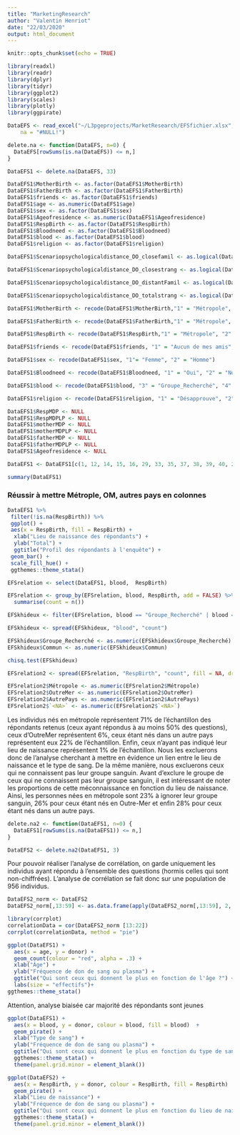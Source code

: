 ```yaml
---
title: "MarketingResearch"
author: "Valentin Henriot"
date: "22/03/2020"
output: html_document
---
```


```r
knitr::opts_chunk$set(echo = TRUE)
```

```r
library(readxl)
library(readr)
library(dplyr)
library(tidyr)
library(ggplot2)
library(scales)
library(plotly)
library(ggpirate)
```

```r
DataEFS <- read_excel("~/L3pgeprojects/MarketResearch/EFSfichier.xlsx", 
    na = "#NULL!")
```

```r
delete.na <- function(DataEFS, n=0) {
  DataEFS[rowSums(is.na(DataEFS)) <= n,]
}
```

```r
DataEFS1 <- delete.na(DataEFS, 33)
```

```r
DataEFS1$MotherBirth <- as.factor(DataEFS1$MotherBirth)
DataEFS1$FatherBirth <- as.factor(DataEFS1$FatherBirth)
DataEFS1$friends <- as.factor(DataEFS1$friends)
DataEFS1$age <- as.numeric(DataEFS1$age)
DataEFS1$sex <- as.factor(DataEFS1$sex)
DataEFS1$Ageofresidence <- as.numeric(DataEFS1$Ageofresidence)
DataEFS1$RespBirth <- as.factor(DataEFS1$RespBirth)
DataEFS1$Bloodneed <- as.factor(DataEFS1$Bloodneed)
DataEFS1$blood <- as.factor(DataEFS1$blood)
DataEFS1$religion <- as.factor(DataEFS1$religion)

DataEFS1$Scenariopsychologicaldistance_DO_closefamil <- as.logical(DataEFS1$Scenariopsychologicaldistance_DO_closefamil)

DataEFS1$Scenariopsychologicaldistance_DO_closestrang <- as.logical(DataEFS1$Scenariopsychologicaldistance_DO_closestrang)

DataEFS1$Scenariopsychologicaldistance_DO_distantFamil <- as.logical(DataEFS1$Scenariopsychologicaldistance_DO_distantFamil)

DataEFS1$Scenariopsychologicaldistance_DO_totalstrang <- as.logical(DataEFS1$Scenariopsychologicaldistance_DO_totalstrang)
```

```r
DataEFS1$MotherBirth <- recode(DataEFS1$MotherBirth,"1" = "Métropole", "2" = "OutreMer", "3" = "AutrePays")

DataEFS1$FatherBirth <- recode(DataEFS1$FatherBirth,"1" = "Métropole", "2" = "OutreMer", "3" = "AutrePays")

DataEFS1$RespBirth <- recode(DataEFS1$RespBirth,"1" = "Métropole", "2" = "OutreMer", "3" = "AutrePays")

DataEFS1$friends <- recode(DataEFS1$friends, "1" = "Aucun de mes amis", "2" = "Presque aucun", "3" = "La moitié de mes amis", "4" = "Presque tous", "5" = "Tous mes amis")

DataEFS1$sex <- recode(DataEFS1$sex, "1"= "Femme", "2" = "Homme")

DataEFS1$Bloodneed <- recode(DataEFS1$Bloodneed, "1" = "Oui", "2" = "Non")

DataEFS1$blood <- recode(DataEFS1$blood, "3" = "Groupe_Recherché", "4" = "Commun", "5" = "ContreIndicationMedic", "6" = "NeSaitPas")

DataEFS1$religion <- recode(DataEFS1$religion, "1" = "Désapprouve", "2" = "Désapprouve", "3" = "Désapprouve", "4" = "Ni l'un ni l'autre", "5" = "Ni l'un ni l'autre", "6" = "Ni l'un ni l'autre", "7" = "Approuve")
```

```r
DataEFS1$RespMDP <- NULL
DataEFS1$RespMDPLP <- NULL
DataEFS1$motherMDP <- NULL
DataEFS1$motherMDPLP <- NULL
DataEFS1$fatherMDP <- NULL
DataEFS1$fatherMDPLP <- NULL
DataEFS1$Ageofresidence <- NULL
```

```r
DataEFS1 <- DataEFS1[c(1, 12, 14, 15, 16, 29, 33, 35, 37, 38, 39, 40, 2, 3, 4, 5, 6, 7, 8, 9, 10, 11, 13, 17, 18, 19, 20, 21, 22, 23, 24, 25, 26, 27, 28, 30, 31, 32, 34, 36, 41, 42, 43, 44, 45, 46, 47, 48, 49, 50, 51, 52, 53, 54, 55, 56, 57, 58, 59)] # 1 / 12 / 14 / 16 / 17 / 30 / 34 / 36 à mettre en premier
```

```r
summary(DataEFS1)
```

### Réussir à mettre Métrople, OM, autres pays en colonnes

```r
DataEFS1 %>%
 filter(!is.na(RespBirth)) %>%
 ggplot() +
 aes(x = RespBirth, fill = RespBirth) +
  xlab("Lieu de naissance des répondants") +
  ylab("Total") +
  ggtitle("Profil des répondants à l'enquête") +
 geom_bar() +
 scale_fill_hue() +
 ggthemes::theme_stata()
```

```r
EFSrelation <- select(DataEFS1, blood,  RespBirth)

EFSrelation <- group_by(EFSrelation, blood, RespBirth, add = FALSE) %>%
  summarise(count = n())

EFSkhideux <- filter(EFSrelation, blood == "Groupe_Recherché" | blood == "Commun") %>% filter(!is.na(RespBirth))

EFSkhideux <- spread(EFSkhideux, "blood", "count")

EFSkhideux$Groupe_Recherché <- as.numeric(EFSkhideux$Groupe_Recherché)
EFSkhideux$Commun <- as.numeric(EFSkhideux$Commun)
```

```r
chisq.test(EFSkhideux)
```

```r
EFSrelation2 <- spread(EFSrelation, "RespBirth", "count", fill = NA, drop = FALSE)

EFSrelation2$Métropole <- as.numeric(EFSrelation2$Métropole)
EFSrelation2$OutreMer <- as.numeric(EFSrelation2$OutreMer)
EFSrelation2$AutrePays <- as.numeric(EFSrelation2$AutrePays)
EFSrelation2$`<NA>` <- as.numeric(EFSrelation2$`<NA>`)
```

Les individus nés en métropole représentent 71% de l'échantillon des répondants retenus (ceux ayant répondus à au moins 50% des questions), ceux d'OutreMer représentent 6%, ceux étant nés dans un autre pays représentent eux 22% de l'échantillon. Enfin, ceux n'ayant pas indiqué leur lieu de naissance représentent 1% de l'échantillon. Nous les excluerons donc de l'analyse cherchant à mettre en évidence un lien entre le lieu de naissance et le type de sang. De la même manière, nous excluerons ceux qui ne connaissent pas leur groupe sanguin.
Avant d'exclure le groupe de ceux qui ne connaissent pas leur groupe sanguin, il est intéressant de noter les proportions de cette méconnaissance en fonction du lieu de naissance. Ainsi, les personnes nées en métropole sont 23% à ignorer leur groupe sanguin, 26% pour ceux étant nés en Outre-Mer et enfin 28% pour ceux étant nés dans un autre pays.

```r
delete.na2 <- function(DataEFS1, n=0) {
  DataEFS1[rowSums(is.na(DataEFS1)) <= n,]
}
```

```r
DataEFS2 <- delete.na2(DataEFS1, 3)
```

Pour pouvoir réaliser l'analyse de corrélation, on garde uniquement les individus ayant répondu à l'ensemble des questions (hormis celles qui sont non-chiffrées). L'analyse de corrélation se fait donc sur une population de 956 individus.

```r
DataEFS2_norm <- DataEFS2
DataEFS2_norm[,13:59] <- as.data.frame(apply(DataEFS2_norm[,13:59], 2, function(x) (x - min(x))/(max(x)-min(x))))
```

```r
library(corrplot)
correlationData = cor(DataEFS2_norm [13:22])
corrplot(correlationData, method = "pie")
```

```r
ggplot(DataEFS1) +
  aes(x = age, y = donor) +
  geom_count(colour = "red", alpha = .3) +
  xlab("Âge") +
  ylab("Fréquence de don de sang ou plasma") +
  ggtitle("Qui sont ceux qui donnent le plus en fonction de l'âge ?") +
  labs(size = "effectifs")+
ggthemes::theme_stata()
```

Attention, analyse biaisée car majorité des répondants sont jeunes

```r
ggplot(DataEFS1) +
  aes(x = blood, y = donor, colour = blood, fill = blood)  +
  geom_pirate() +
  xlab("Type de sang") +
  ylab("Fréquence de don de sang ou plasma") +
  ggtitle("Qui sont ceux qui donnent le plus en fonction du type de sang ?") +
  ggthemes::theme_stata() +
  theme(panel.grid.minor = element_blank())
```

```r
ggplot(DataEFS2) +
  aes(x = RespBirth, y = donor, colour = RespBirth, fill = RespBirth)  +
  geom_pirate() +
  xlab("Lieu de naissance") +
  ylab("Fréquence de don de sang ou plasma") +
  ggtitle("Qui sont ceux qui donnent le plus en fonction du lieu de naissance ?") +
  ggthemes::theme_stata() +
  theme(panel.grid.minor = element_blank())
```


